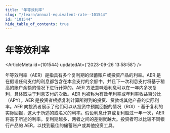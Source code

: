 ```yaml
---
title: "年等效利率"
slug: "/learn/annual-equivalent-rate--101544"
id: "101544"
hide_table_of_contents: true
---
```



# 年等效利率

<ArticleMeta id={101544} updatedAt={'2023-09-26 13:58:58'} />
<div className='border-solid border-b border-t-0 my-4 border-[var(--ifm-color-gray-300)]' />

年等效利率（AER）是指具有多个复利期的储蓄账户或投资产品的利率。AER 是在假设任何支付的利息都包含在本金支付的余额中，并且下一次利息支付将基于稍高的账户余额的情况下进行计算的。AER 方法意味着利息可以在一年内多次复利，具体取决于利息支付的次数。AER 也被称为有效年利率或年利率收益百分比（APY）。AER 是投资者根据复利计算所得到的投资、贷款或其他产品的实际利率。AER 向投资者展示了他们可以从投资中预期回报的情况（ROI）- 基于复利的实际回报，这大于所述的或名义的利率。假设利息计算或复利超过一年一次，AER 将高于所述的利率。复利期越多，两者之间的差别就越大。投资者可以比较不同银行产品的 AER，以找到最佳的储蓄账户或其他投资工具。
